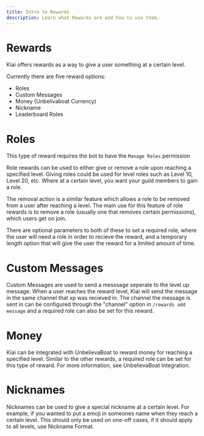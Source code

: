 ```yaml
---
title: Intro to Rewards
description: Learn what Rewards are and how to use them.
---
```


# Rewards

Kiai offers rewards as a way to give a user something at a certain level.

Currently there are five reward options:
- Roles 
- Custom Messages
- Money (Unbelivaboat Currency)
- Nickname
- Leaderboard Roles

# Roles

<Callout title="Required Permissions" type="info">This type of reward requires the bot to have the `Manage Roles` permission</Callout>

Role rewards can be used to either give or remove a role upon reaching a specified level. Giving roles could be used for level roles such as Level 10, Level 20, etc. Where at a certain level, you want your guild members to gain a role.

The removal action is a similar feature which allows a role to be removed from a user after reaching a level. The main use for this feature of role rewards is to remove a role (usually one that removes certain permissions), which users get on join.

There are optional parameters to both of these to set a required role, where the user will need a role in order to recieve the reward, and a temporary length option that will give the user the reward for a limited amount of time.

# Custom Messages

Custom Messages are used to send a messsage seperate to the level up message. When a user reaches the reward level, Kiai will send the message in the same channel that xp was recieved in. The channel the message is sent in can be configured through the "channel" option in `/rewards add message` and a required role can also be set for this reward.

# Money

Kiai can be integrated with UnbelievaBoat to reward money for reaching a specified level. Similar to the other rewards, a required role can be set for this type of reward. For more information, see UnbelievaBoat Integration.

# Nicknames

Nicknames can be used to give a special nickname at a certain level. For example, if you wanted to put a emoji in someones name when they reach a certain level. This should only be used on one-off cases, if it should apply to all levels, use Nickname Format.